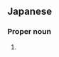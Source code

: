 ==Japanese==
{{ja-kanjitab|ふた|み}}

===Proper noun===
{{ja-pos|proper|ふたみ}}

# {{surname|lang=ja|sort=ふたみ}}